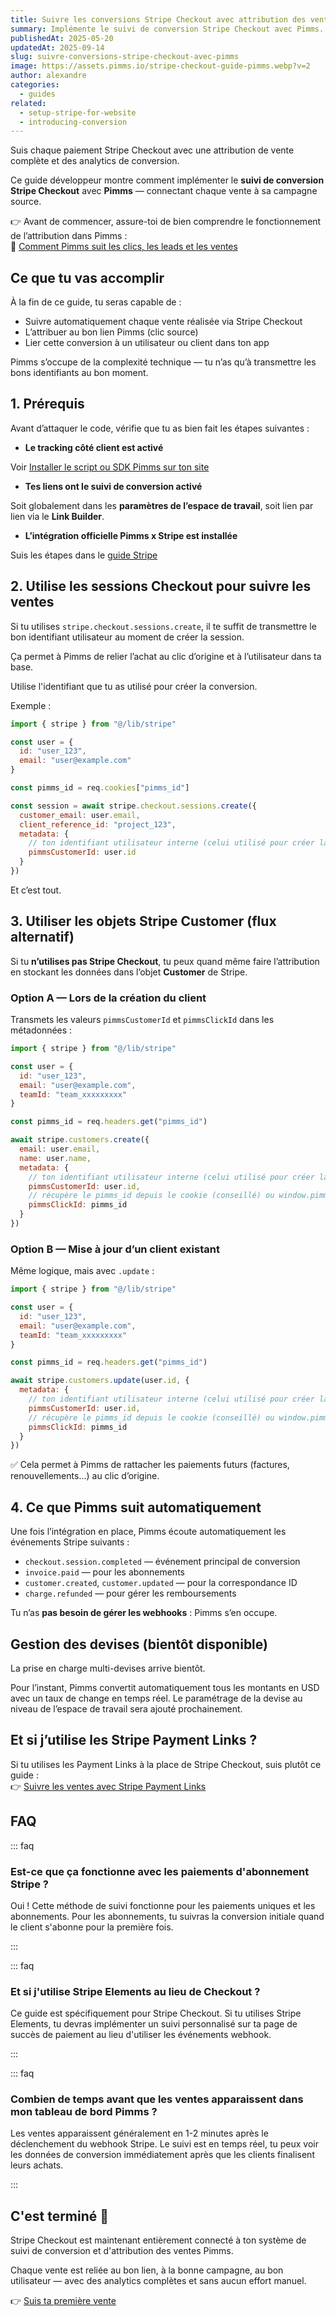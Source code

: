 ```yaml
---
title: Suivre les conversions Stripe Checkout avec attribution des ventes | Guide développeur 2025
summary: Implémente le suivi de conversion Stripe Checkout avec Pimms. Connecte chaque paiement à sa campagne source avec une attribution de vente complète en quelques lignes de code seulement.
publishedAt: 2025-05-20
updatedAt: 2025-09-14
slug: suivre-conversions-stripe-checkout-avec-pimms
image: https://assets.pimms.io/stripe-checkout-guide-pimms.webp?v=2
author: alexandre
categories:
  - guides
related:
  - setup-stripe-for-website
  - introducing-conversion
---
```


Suis chaque paiement Stripe Checkout avec une attribution de vente complète et des analytics de conversion.

Ce guide développeur montre comment implémenter le **suivi de conversion Stripe Checkout** avec **Pimms** — connectant chaque vente à sa campagne source.

👉 Avant de commencer, assure-toi de bien comprendre le fonctionnement de l’attribution dans Pimms :  
📘 [Comment Pimms suit les clics, les leads et les ventes](/articles/introducing-conversion)

## Ce que tu vas accomplir

À la fin de ce guide, tu seras capable de :

- Suivre automatiquement chaque vente réalisée via Stripe Checkout  
- L’attribuer au bon lien Pimms (clic source)  
- Lier cette conversion à un utilisateur ou client dans ton app  

Pimms s’occupe de la complexité technique — tu n’as qu’à transmettre les bons identifiants au bon moment.

## 1. Prérequis

Avant d’attaquer le code, vérifie que tu as bien fait les étapes suivantes :

- **Le tracking côté client est activé**

Voir [Installer le script ou SDK Pimms sur ton site](/articles/introducing-conversion)

- **Tes liens ont le suivi de conversion activé**

Soit globalement dans les **paramètres de l’espace de travail**, soit lien par lien via le **Link Builder**.

- **L’intégration officielle Pimms x Stripe est installée**

Suis les étapes dans le [guide Stripe](/articles/setup-stripe-for-website)

## 2. Utilise les sessions Checkout pour suivre les ventes

Si tu utilises `stripe.checkout.sessions.create`, il te suffit de transmettre le bon identifiant utilisateur au moment de créer la session.

Ça permet à Pimms de relier l’achat au clic d’origine et à l’utilisateur dans ta base.

Utilise l'identifiant que tu as utilisé pour créer la conversion.

Exemple :

```js
import { stripe } from "@/lib/stripe"

const user = {
  id: "user_123",
  email: "user@example.com"
}

const pimms_id = req.cookies["pimms_id"]

const session = await stripe.checkout.sessions.create({
  customer_email: user.email,
  client_reference_id: "project_123",
  metadata: {
    // ton identifiant utilisateur interne (celui utilisé pour créer la conversion)
    pimmsCustomerId: user.id 
  }
})
```

Et c’est tout.

## 3. Utiliser les objets Stripe Customer (flux alternatif)

Si tu **n’utilises pas Stripe Checkout**, tu peux quand même faire l’attribution en stockant les données dans l’objet **Customer** de Stripe.

### Option A — Lors de la création du client

Transmets les valeurs `pimmsCustomerId` et `pimmsClickId` dans les métadonnées :

```js
import { stripe } from "@/lib/stripe"

const user = {
  id: "user_123",
  email: "user@example.com",
  teamId: "team_xxxxxxxxx"
}

const pimms_id = req.headers.get("pimms_id")

await stripe.customers.create({
  email: user.email,
  name: user.name,
  metadata: {
    // ton identifiant utilisateur interne (celui utilisé pour créer la conversion)
    pimmsCustomerId: user.id,
    // récupère le pimms_id depuis le cookie (conseillé) ou window.pimms_id
    pimmsClickId: pimms_id
  }
})
```

### Option B — Mise à jour d’un client existant

Même logique, mais avec `.update` :

```js
import { stripe } from "@/lib/stripe"

const user = {
  id: "user_123",
  email: "user@example.com",
  teamId: "team_xxxxxxxxx"
}

const pimms_id = req.headers.get("pimms_id")

await stripe.customers.update(user.id, {
  metadata: {
    // ton identifiant utilisateur interne (celui utilisé pour créer la conversion)
    pimmsCustomerId: user.id,
    // récupère le pimms_id depuis le cookie (conseillé) ou window.pimms_id
    pimmsClickId: pimms_id
  }
})
```

✅ Cela permet à Pimms de rattacher les paiements futurs (factures, renouvellements...) au clic d’origine.

## 4. Ce que Pimms suit automatiquement

Une fois l’intégration en place, Pimms écoute automatiquement les événements Stripe suivants :

- `checkout.session.completed` — événement principal de conversion  
- `invoice.paid` — pour les abonnements  
- `customer.created`, `customer.updated` — pour la correspondance ID  
- `charge.refunded` — pour gérer les remboursements  

Tu n’as **pas besoin de gérer les webhooks** : Pimms s’en occupe.

## Gestion des devises (bientôt disponible)

La prise en charge multi-devises arrive bientôt.

Pour l’instant, Pimms convertit automatiquement tous les montants en USD avec un taux de change en temps réel. Le paramétrage de la devise au niveau de l’espace de travail sera ajouté prochainement.

## Et si j’utilise les Stripe Payment Links ?

Si tu utilises les Payment Links à la place de Stripe Checkout, suis plutôt ce guide :  
👉 [Suivre les ventes avec Stripe Payment Links](/articles/setup-stripe-for-website)

## FAQ

::: faq

### Est-ce que ça fonctionne avec les paiements d'abonnement Stripe ?

Oui ! Cette méthode de suivi fonctionne pour les paiements uniques et les abonnements. Pour les abonnements, tu suivras la conversion initiale quand le client s'abonne pour la première fois.

:::

::: faq

### Et si j'utilise Stripe Elements au lieu de Checkout ?

Ce guide est spécifiquement pour Stripe Checkout. Si tu utilises Stripe Elements, tu devras implémenter un suivi personnalisé sur ta page de succès de paiement au lieu d'utiliser les événements webhook.

:::

::: faq

### Combien de temps avant que les ventes apparaissent dans mon tableau de bord Pimms ?

Les ventes apparaissent généralement en 1-2 minutes après le déclenchement du webhook Stripe. Le suivi est en temps réel, tu peux voir les données de conversion immédiatement après que les clients finalisent leurs achats.

:::

## C'est terminé 🎉

Stripe Checkout est maintenant entièrement connecté à ton système de suivi de conversion et d'attribution des ventes Pimms.

Chaque vente est reliée au bon lien, à la bonne campagne, au bon utilisateur — avec des analytics complètes et sans aucun effort manuel.

👉 [Suis ta première vente](https://app.pimms.io)

<CallToAction />